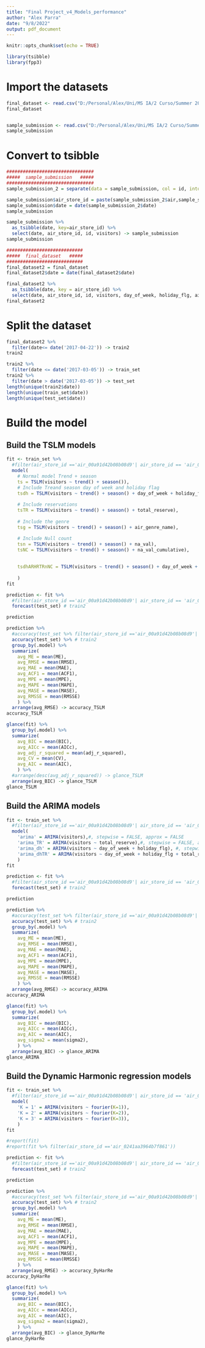 ```yaml
---
title: "Final Project_v4_Models_performance"
author: "Alex Parra"
date: "9/8/2022"
output: pdf_document
---
```


```r
knitr::opts_chunk$set(echo = TRUE)
```


```r
library(tsibble)
library(fpp3)
```


# Import the datasets


```r
final_dataset <- read.csv("D:/Personal/Alex/Uni/MS IA/2 Curso/Summer 2022/Predictive Models/Assignments/Final Project/final_dataset.csv")
final_dataset


sample_submission <- read.csv("D:/Personal/Alex/Uni/MS IA/2 Curso/Summer 2022/Predictive Models/Assignments/Final Project/Data/recruit-restaurant-visitor-forecasting/sample_submission.csv")
sample_submission
```

# Convert to tsibble

```r
################################
#####  sample_submission   #####  
################################
sample_submission_2 = separate(data = sample_submission, col = id, into = c("air", "id", "date"), sep = "_")

sample_submission$air_store_id = paste(sample_submission_2$air,sample_submission_2$id,sep="_")
sample_submission$date = date(sample_submission_2$date)
sample_submission

sample_submission %>%
  as_tsibble(date, key=air_store_id) %>% 
  select(date, air_store_id, id, visitors) -> sample_submission
sample_submission
```



```r
############################
#####  final_dataset   #####  
############################
final_dataset2 = final_dataset
final_dataset2$date = date(final_dataset2$date)

final_dataset2 %>%
  as_tsibble(date, key = air_store_id) %>%
  select(date, air_store_id, id, visitors, day_of_week, holiday_flg, air_reserve_visitors, hpg_reserve_visitors, total_reserve, air_genre_name, na_val, na_val_cumulative) -> final_dataset2
final_dataset2
```


# Split the dataset

```r
final_dataset2 %>%
  filter(date<= date('2017-04-22')) -> train2
train2
```

```r
train2 %>% 
  filter(date <= date('2017-03-05')) -> train_set
train2 %>% 
  filter(date > date('2017-03-05')) -> test_set
length(unique(train2$date))
length(unique(train_set$date))
length(unique(test_set$date))

```

# Build the model

## Build the TSLM models

```r
fit <- train_set %>%
  #filter(air_store_id =='air_00a91d42b08b08d9'| air_store_id == 'air_0241aa3964b7f861')%>%
  model(
    # Normal model Trend + season
    ts = TSLM(visitors ~ trend() + season()),
    # Include Treand season day of week and holiday flag
    tsdh = TSLM(visitors ~ trend() + season() + day_of_week + holiday_flg),
    
    # Include reservations
    tsTR = TSLM(visitors ~ trend() + season() + total_reserve),
    
    # Include the genre
    tsg = TSLM(visitors ~ trend() + season() + air_genre_name),

    # Include Null count
    tsn = TSLM(visitors ~ trend() + season() + na_val),
    tsNC = TSLM(visitors ~ trend() + season() + na_val_cumulative),
    
    
    tsdhARHRTRnNC = TSLM(visitors ~ trend() + season() + day_of_week + holiday_flg + air_reserve_visitors + hpg_reserve_visitors + total_reserve + na_val + na_val_cumulative),
    
    )
fit
```



```r
prediction <- fit %>%
  #filter(air_store_id =='air_00a91d42b08b08d9'| air_store_id == 'air_0241aa3964b7f861') %>% 
  forecast(test_set) # train2

prediction
```


```r

prediction %>%
  #accuracy(test_set %>% filter(air_store_id =='air_00a91d42b08b08d9'| air_store_id == 'air_0241aa3964b7f861')) %>%
  accuracy(test_set) %>% # train2
  group_by(.model) %>%   
  summarize(
    avg_ME = mean(ME),
    avg_RMSE = mean(RMSE),
    avg_MAE = mean(MAE),
    avg_ACF1 = mean(ACF1),
    avg_MPE = mean(MPE),
    avg_MAPE = mean(MAPE),
    avg_MASE = mean(MASE),
    avg_RMSSE = mean(RMSSE)
    ) %>%
  arrange(avg_RMSE) -> accuracy_TSLM
accuracy_TSLM

glance(fit) %>%
  group_by(.model) %>% 
  summarize(
    avg_BIC = mean(BIC),
    avg_AICc = mean(AICc),
    avg_adj_r_squared = mean(adj_r_squared),
    avg_CV = mean(CV),
    avg_AIC = mean(AIC),
    ) %>%
  #arrange(desc(avg_adj_r_squared)) -> glance_TSLM
  arrange(avg_BIC) -> glance_TSLM
glance_TSLM
```

## Build the ARIMA models


```r
fit <- train_set %>%
  #filter(air_store_id =='air_00a91d42b08b08d9'| air_store_id == 'air_0241aa3964b7f861')%>%
  model(
    'arima' = ARIMA(visitors),#, stepwise = FALSE, approx = FALSE
    'arima_TR' = ARIMA(visitors ~ total_reserve),#, stepwise = FALSE, approx = FALSE
    'arima_dh' = ARIMA(visitors ~ day_of_week + holiday_flg), #, stepwise = FALSE, approx = FALSE
    'arima_dhTR' = ARIMA(visitors ~ day_of_week + holiday_flg + total_reserve),#, stepwise = FALSE, approx = FALSE
    )
fit
```

```r
prediction <- fit %>%
  #filter(air_store_id =='air_00a91d42b08b08d9'| air_store_id == 'air_0241aa3964b7f861') %>% 
  forecast(test_set) # train2

prediction
```


```r

prediction %>%
  #accuracy(test_set %>% filter(air_store_id =='air_00a91d42b08b08d9'| air_store_id == 'air_0241aa3964b7f861')) %>%
  accuracy(test_set) %>% # train2
  group_by(.model) %>%   
  summarize(
    avg_ME = mean(ME),
    avg_RMSE = mean(RMSE),
    avg_MAE = mean(MAE),
    avg_ACF1 = mean(ACF1),
    avg_MPE = mean(MPE),
    avg_MAPE = mean(MAPE),
    avg_MASE = mean(MASE),
    avg_RMSSE = mean(RMSSE)
    ) %>%
  arrange(avg_RMSE) -> accuracy_ARIMA
accuracy_ARIMA

glance(fit) %>%
  group_by(.model) %>% 
  summarize(
    avg_BIC = mean(BIC),
    avg_AICc = mean(AICc),
    avg_AIC = mean(AIC),
    avg_sigma2 = mean(sigma2),
    ) %>%
  arrange(avg_BIC) -> glance_ARIMA
glance_ARIMA
```



## Build the Dynamic Harmonic regression models

```r
fit <- train_set %>%
  #filter(air_store_id =='air_00a91d42b08b08d9'| air_store_id == 'air_0241aa3964b7f861')%>%
  model(
    'K = 1' = ARIMA(visitors ~ fourier(K=1)),
    'K = 2' = ARIMA(visitors ~ fourier(K=2)),
    'K = 3' = ARIMA(visitors ~ fourier(K=3)),
    )
fit

#report(fit)
#report(fit %>% filter(air_store_id =='air_0241aa3964b7f861'))
```

```r
prediction <- fit %>%
  #filter(air_store_id =='air_00a91d42b08b08d9'| air_store_id == 'air_0241aa3964b7f861') %>% 
  forecast(test_set) # train2

prediction
```

```r

prediction %>%
  #accuracy(test_set %>% filter(air_store_id =='air_00a91d42b08b08d9'| air_store_id == 'air_0241aa3964b7f861')) %>%
  accuracy(test_set) %>% # train2
  group_by(.model) %>%   
  summarize(
    avg_ME = mean(ME),
    avg_RMSE = mean(RMSE),
    avg_MAE = mean(MAE),
    avg_ACF1 = mean(ACF1),
    avg_MPE = mean(MPE),
    avg_MAPE = mean(MAPE),
    avg_MASE = mean(MASE),
    avg_RMSSE = mean(RMSSE)
    ) %>%
  arrange(avg_RMSE) -> accuracy_DyHarRe
accuracy_DyHarRe

glance(fit) %>%
  group_by(.model) %>% 
  summarize(
    avg_BIC = mean(BIC),
    avg_AICc = mean(AICc),
    avg_AIC = mean(AIC),
    avg_sigma2 = mean(sigma2),
    ) %>%
  arrange(avg_BIC) -> glance_DyHarRe
glance_DyHarRe
```

